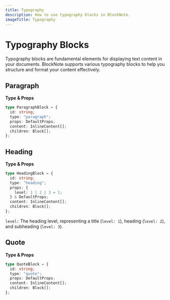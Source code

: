 ```yaml
---
title: Typography
description: How to use typography blocks in BlockNote.
imageTitle: Typography
---
```


# Typography Blocks

Typography blocks are fundamental elements for displaying text content in your documents. BlockNote supports various typography blocks to help you structure and format your content effectively.

## Paragraph

**Type & Props**

```typescript
type ParagraphBlock = {
  id: string;
  type: "paragraph";
  props: DefaultProps;
  content: InlineContent[];
  children: Block[];
};
```

## Heading

**Type & Props**

```typescript
type HeadingBlock = {
  id: string;
  type: "heading";
  props: {
    level: 1 | 2 | 3 = 1;
  } & DefaultProps;
  content: InlineContent[];
  children: Block[];
};
```

`level:` The heading level, representing a title (`level: 1`), heading (`level: 2`), and subheading (`level: 3`).

## Quote

**Type & Props**

```typescript
type QuoteBlock = {
  id: string;
  type: "quote";
  props: DefaultProps;
  content: InlineContent[];
  children: Block[];
};
```
